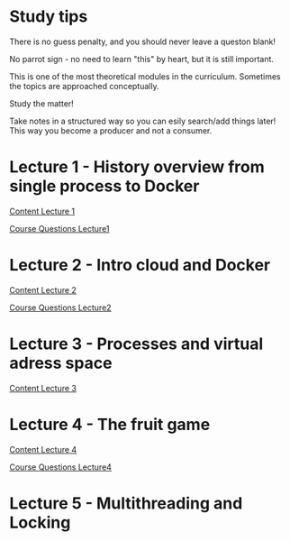 = Study tips =

There is no guess penalty, and you should never leave a queston blank!

No parrot sign - no need to learn "this" by heart, but it is still important.

This is one of the most theoretical modules in the curriculum. Sometimes the topics are approached conceptually.

Study the matter!

Take notes in a structured way so you can esily search/add things later! This way you become a producer and not a consumer.

= Lecture 1 - History overview from single process to Docker =

[[OSCLecture1|Content Lecture 1]]

[[OSCLecture1CQ|Course Questions Lecture1]]

= Lecture 2 - Intro cloud and Docker =

[[OSCLecture2|Content Lecture 2]]

[[OSCLecture2CQ|Course Questions Lecture2]]

= Lecture 3 - Processes and virtual adress space =

[[OSCLecture3|Content Lecture 3]]

= Lecture 4 - The fruit game =

[[OSCLecture4|Content Lecture 4]]

[[OSCLecture4CQ|Course Questions Lecture4]]

= Lecture 5 - Multithreading and Locking =
